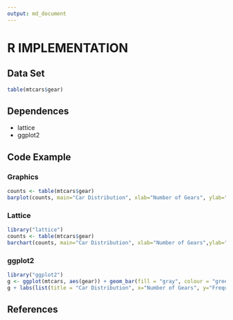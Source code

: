 ```yaml
---
output: md_document
---
```


# R IMPLEMENTATION


## Data Set

```r
table(mtcars$gear)

```


## Dependences

* lattice
* ggplot2


## Code Example


### Graphics

```r
counts <- table(mtcars$gear)
barplot(counts, main="Car Distribution", xlab="Number of Gears", ylab="Frequency", col="grey")

```


### Lattice

```r
library("lattice")
counts <- table(mtcars$gear)
barchart(counts, main="Car Distribution", xlab="Number of Gears",ylab="Frequency", horizontal="false", col="grey")

```


### ggplot2

```r
library("ggplot2")
g <- ggplot(mtcars, aes(gear)) + geom_bar(fill = "gray", colour = "green", , binwidth = 0.5)
g + labs(list(title = "Car Distribution", x="Number of Gears", y="Frequency"))

```


## References
